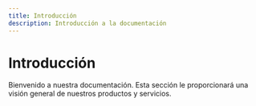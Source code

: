 ```yaml
---
title: Introducción
description: Introducción a la documentación
---
```


# Introducción

Bienvenido a nuestra documentación. Esta sección le proporcionará una visión general de nuestros productos y servicios.